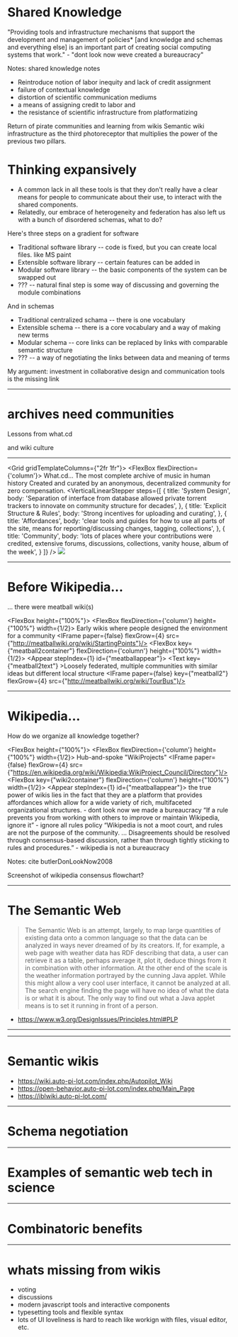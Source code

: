 
# Shared Knowledge

<Quote>
  "Providing tools and infrastructure mechanisms that support
  the development and management of policies*
  <TextAnimator>[and knowledge and schemas and everything else]</TextAnimator>
  is an important part of creating social computing systems
  that work."
  - "dont look now weve created a bureaucracy"</Quote>




Notes: shared knowledge notes

* Reintroduce notion of labor inequity and lack of credit assignment
* failure of contextual knowledge
* distortion of scientific communication mediums
* a means of assigning credit to labor and
* the resistance of scientific infrastructure from platformatizing

Return of pirate communities and learning from wikis
Semantic wiki infrastructure as the third photoreceptor that
multiplies the power of the previous two pillars.


# Thinking expansively

* A common lack in all these tools is that they don't really have a clear means for
people to communicate about their use, to interact with the shared components.
* Relatedly, our embrace of heterogeneity and federation has also left us with
a bunch of disordered schemas, what to do?

Here's three steps on a gradient for software
* Traditional software library -- code is fixed, but you can create local files. like MS paint
* Extensible software library -- certain features can be added in
* Modular software library -- the basic components of the system can be swapped out
* ??? -- natural final step is some way of discussing and governing the module combinations

And in schemas
* Traditional centralized schama -- there is one vocabulary
* Extensible schema -- there is a core vocabulary and a way of making new terms
* Modular schema -- core links can be replaced by links with comparable semantic structure
* ??? -- a way of negotiating the links between data and meaning of terms


My argument: investment in collaborative design and communication tools is the missing link


---

# archives need communities

Lessons from what.cd

and wiki culture

---

<Grid gridTemplateColumns={"2fr 1fr"}>
  <FlexBox flexDirection={'column'}>
    <Heading>What.cd</Heading>...
    <Text>The most complete archive of music in human history</Text>
    <Text>Created and curated by an anonymous, decentralized community for zero compensation.</Text>
    <VerticalLinearStepper
        steps={[
          {
            title: 'System Design',
            body: 'Separation of interface from database allowed private torrent trackers to innovate on community structure for decades',
          },
          {
            title: 'Explicit Structure & Rules',
            body: 'Strong incentives for uploading and curating',
          },
          {
            title: 'Affordances',
            body: 'clear tools and guides for how to use all parts of the site, means for reporting/discussing changes, tagging, collections',
          },
          {
            title: 'Community',
            body: 'lots of places where your contributions were credited, extensive forums, discussions, collections, vanity house, album of the week',
          }
        ]}
    />
  </FlexBox>
  <FlexBox>
  <Image src={WhatKanye}/>
  </FlexBox>
</Grid>

---

# Before Wikipedia...

... there were meatball wiki(s)


<FlexBox height={"100%"}>
  <FlexBox flexDirection={'column'} height={"100%"} width={1/2}>
    <Text>Early wikis where people designed the environment for a community    </Text>
    <IFrame paper={false} flexGrow={4} src={"http://meatballwiki.org/wiki/StartingPoints"}/>
  </FlexBox>
    <FlexBox key={"meatball2container"} flexDirection={'column'} height={"100%"} width={1/2}>
      <Appear stepIndex={1} id={"meatballappear"}>
      <Text key={"meatball2text"} >Loosely federated, multiple communities with similar ideas but different local structure
      </Text>
      <IFrame paper={false} key={"meatball2"} flexGrow={4} src={"http://meatballwiki.org/wiki/TourBus"}/>
        </Appear>
    </FlexBox>
</FlexBox>


---

# Wikipedia...

How do we organize all knowledge together?

<FlexBox height={"100%"}>
  <FlexBox flexDirection={'column'} height={"100%"} width={1/2}>
    <Text>Hub-and-spoke "WikiProjects"</Text>
    <IFrame paper={false} flexGrow={4} src={"https://en.wikipedia.org/wiki/Wikipedia:WikiProject_Council/Directory"}/>
  </FlexBox>
  <FlexBox key={"wiki2container"} flexDirection={'column'} height={"100%"} width={1/2}>
    <Appear stepIndex={1} id={"meatballappear"}>
      <Quote>the true power of wikis lies in the fact that they are a platform that provides affordances which allow for a wide variety of rich, multifaceted organizational structures. - dont look now we made a bureaucracy </Quote>
      <Quote>“If a rule prevents you from working with others to improve or maintain Wikipedia, ignore it” - ignore all rules policy</Quote>
        <Quote>“Wikipedia is not a moot court, and rules are not the purpose of the community. ... Disagreements should be resolved through consensus-based discussion, rather than through tightly sticking to rules and procedures.” - wikipedia is not a bureaucracy</Quote>
    <Quote></Quote>
      </Appear>
  </FlexBox>
</FlexBox>


Notes: cite butlerDonLookNow2008

Screenshot of wikipedia consensus flowchart?

---


# The Semantic Web

> The Semantic Web is an attempt, largely, to map large quantities of
existing data onto a common language so that the data can be analyzed
in ways never dreamed of by its creators. If, for example, a web page
with weather data has RDF describing that data, a user can retrieve it
as a table, perhaps average it, plot it, deduce things from it in
combination with other information. At the other end of the scale is
the weather information portrayed by the cunning Java applet.
While this might allow a very cool user interface, it cannot be
analyzed at all. The search engine finding the page will have no
idea of what the data is or what it is about. The only way to find
out what a Java applet means is to set it running in front of a person.
- https://www.w3.org/DesignIssues/Principles.html#PLP


---

<SchemaTree srcJson={NWBTree}/>

---

# Semantic wikis

* https://wiki.auto-pi-lot.com/index.php/Autopilot_Wiki
* https://open-behavior.auto-pi-lot.com/index.php/Main_Page
* https://iblwiki.auto-pi-lot.com/

---

# Schema negotiation

---

# Examples of semantic web tech in science

---

# Combinatoric benefits


---

# whats missing from wikis

* voting
* discussions
* modern javascript tools and interactive components
* typesetting tools and flexible syntax
* lots of UI loveliness is hard to reach like workign with files, visual editor, etc.

